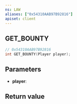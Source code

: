 ```yaml
---
ns: LAW
aliases: ["0x54310AAB97B92816"]
apiset: client
---
```

## GET_BOUNTY

```c
// 0x54310AAB97B92816
int GET_BOUNTY(Player player);
```


## Parameters
* **player**:

## Return value